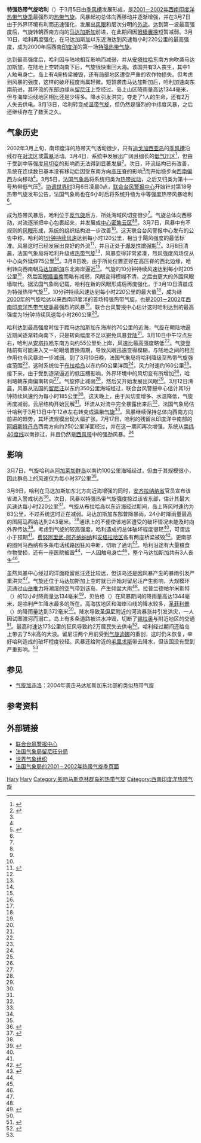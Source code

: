 {{Infobox Hurricane
| Name=特强热带气旋哈利<br />{{lang|en|Very Intense Tropical Cyclone Hary}}
| Type=热带气旋
| Year=2002
| Basin=SWI
| Image location=VITC Hary 08 mar 2002 0700Z.jpg
| Image name=3月8日的气旋哈利
| Formed=2002年3月5日
| Dissipated=2002年3月17日
| Extratropical=2002年3月13日
| 1-min winds=140
| 10-min winds=120
| Pressure=905
| Damages=
| Fatalities=直接造成4人死亡
| Areas=[[马达加斯加|马达加斯加]]、[[留尼汪|留尼汪]]、[[毛里求斯|毛里求斯]]
| Hurricane season=[[2001－2002年西南印度洋热带气旋季|2001－2002年西南印度洋热带气旋季]]
}}
'''特强热带气旋哈利'''（{{lang-en|Very Intense Tropical Cyclone Hary}}）于3月5日由[[季风槽|季风槽]]发展形成，是[[2001－2002年西南印度洋热带气旋季|2001－2002年西南印度洋热带气旋季]]最强烈的[[热带气旋|热带气旋]]。风暴起初总体向西移动并逐渐增强，并在3月7日由于外界环境有利而迅速强化，发展出[[风眼|风眼]]和层次分明的[[外流_(气象学)|外流]]。达到第一波最高强度后，气旋转朝西南方向的[[马达加斯加|马达加斯加]]前进，在此期间因[[眼墙置换|眼墙置换]]短暂减弱。3月10日，哈利再度强化，在马达加斯加以东近海达到风速每小时220公里的最高强度，成为2000年后西南[[印度洋|印度洋]]的第一场[[热带气旋风级|特强热带气旋]]。

达到最高强度后，哈利因与陆地相互影响而减弱，并从[[安塔拉哈|安塔拉哈]]东南方向吹袭马达加斯加。在陆地上空转向南下后，气旋很快重回大海。该国共有3人丧生，其中1人触电身亡。岛上有4座桥梁被毁，还有局部地区遭受严重的农作物损失。但考虑到风暴的强度，这样的破坏程度尚属轻微。短暂袭击马达加斯加后，哈利加速向东南前进，其环流的东部边缘从[[留尼汪|留尼汪]]上空经过。岛上山区降雨量高达1344毫米，但与海岸沿线地区相比还是少得多。降水引发洪灾，夺走了1人的生命，还有2万人失去供电。3月13日，哈利转变成[[温带气旋|温带气旋]]，但仍然是强烈的中纬度风暴，之后还继续存在了数天之久。

== 气象历史 ==
{{storm path|Hary 2002 track.png}}
2002年3月上旬，南印度洋的热带天气活动很少，只有[[迪戈加西亚岛|迪戈加西亚岛]]的[[季风槽|季风槽]]沿线存在[[对流|对流]]区或[[雷暴|雷暴]]活动。3月4日，系统中发展出广阔且细长的[[低气压|低气压区]]<ref name="mf">{{cite report | title = Cyclone Season 2001–2002 | url = http://www.meteo.fr/temps/domtom/La_Reunion/webcmrs9.0/anglais/archives/publications/saisons_cycloniques/index20012002.html | work = RSMC La Reunion | publisher = Meteo-France | accessdate = 2015-02-23 | date =  | archive-date = 2014-10-18 | archive-url = https://web.archive.org/web/20141018030248/http://www.meteo.fr/temps/domtom/La_Reunion/webcmrs9.0/anglais/archives/publications/saisons_cycloniques/index20012002.html | dead-url = no }}</ref>，但由于受到中等强度[[风切变|风切变]]的影响而无法得到显著发展<ref name="GPJan2002">{{cite web | title = March, 2002 | archiveurl = https://web.archive.org/web/20120211193751/http://www.australiansevereweather.com/cyclones/2002/summ0203.htm | url = http://www.australiansevereweather.com/cyclones/2002/summ0203.htm | work = Monthly Global Tropical Cyclone Summary | publisher = Australian Severe Weather | accessdate = 2015-02-23 | author = Gary Padgett | date = 2006-12-27 | deadurl = no | archivedate = 2012-02-11}}</ref>。次日，环流结构已有改善，系统在连续数日基本没有移动后因受东南方向[[高压脊|高压脊]]的影响<ref name="GPJan2002" />而开始稳步向[[罗盘方位|西南偏西]]方向移动<ref name="mf" />。3月5日，[[法国气象局|法国气象局]]将系统归类为[[热带扰动|热带扰动]]，之后又归类为第十一号热带低气压<ref name="MFR track">{{cite report | publisher = Météo-France | title = Track for Intense Tropical Cyclone Hary | accessdate = 2015-03-08 | archivedate = 2014-12-09 | deadurl = no | archiveurl = https://web.archive.org/web/20141209014803/http://www.meteo.fr/temps/domtom/La_Reunion/trajGP20012002/data/11_table.html | url = http://www.meteo.fr/temps/domtom/La_Reunion/trajGP20012002/data/11_table.html}}</ref>。[[协调世界时|协调世界时]]3月6日凌晨0点，[[联合台风警报中心|联合台风警报中心]]开始针对第18{{lang|en|S}}号热带气旋发布公告，法国气象局也在6小时后将系统升级为中等强度热带风暴哈利<ref name="GPJan2002" />。

成为热带风暴后，哈利位于[[反气旋|反气旋]]后方，所处海域风切变很少<ref name="GPJan2002" />。气旋总体向西移动，对流逐渐把中心包裹起来，并发展成[[中心密集云区|中心密集云区]]<ref name="mf" /><ref name="GPJan2002" />。3月7日，风暴中有不规则的[[风眼|风眼]]形成，系统的组织结构进一步改善<ref name="mf" />。这天联合台风警报中心发布的公告中称，哈利的[[最大持续风速|1分钟持续风速]]达到每小时120公里，相当于飓风强度的最低标准。风暴这时已经发展出良好的外流<ref name="JTWC Advisories">{{cite web | author = Joint Typhoon Warning Center | publisher = Gary Padgett | title = Tropical Cyclone Hary | accessdate = 2015-03-08 | date = 2002-01-25 | archivedate = 2008-05-17 | deadurl = no | archiveurl = https://web.archive.org/web/20080517131513/http://www.australiasevereweather.com/cyclones/2002/hary.htm | url = http://www.australiasevereweather.com/cyclones/2002/hary.htm}}</ref>，并且正处于[[快速增强|爆发性增强期]]<ref name="GPJan2002" />。3月8日清晨，法国气象局将哈利升级成[[热带气旋风级|热带气旋]]<ref name="MFR track" />，风暴变得非常紧凑，烈风强度风场仅从中心向外延伸75公里<ref name="mf" />。3月8日晚，由于所处位置正好在高压脊的西北边缘，哈利转向西南朝[[马达加斯加|马达加斯加]]东北海岸逼近<ref name="GPJan2002" />。气旋的10分钟持续风速达到每小时205公里<ref name="MFR track" />，然后因[[眼牆置換|眼牆置換]]而略有减弱，风眼变得模糊不清，之后由更大的外围风眼墙取代。据法国气象局记载，哈利在新的风眼形成后再度强化，于3月10日清晨成为特强热带气旋<ref name="mf" />，10分钟持续风速达到每小时220公里的最大值<ref name="MFR track" />，成为继[[1999－2000年西南印度洋热带气旋季|2000年]]的气旋哈达以来西南印度洋的首场特强热带气旋，也是[[2001－2002年西南印度洋热带气旋季|2001－2002年西南印度洋热带气旋季]]最强烈的风暴<ref name="mf" />。联合台风警报中心估计这时哈利达到的最高强度为1分钟持续风速每小时260公里<ref name="JTWC Advisories" />。

哈利达到最高强度时位于距马达加斯加东海岸约70公里的近海，气旋在朝陆地逼近期间逐渐转向南下，只是转向幅度不足以避免风暴[[登陆_(气象学)|登陆]]<ref name="mf" />。{{lang|en|[[协调世界时|UTC]]}}3月10日中午12点左右，哈利从[[安塔拉哈|安塔拉哈]]东南方向约55公里处上岸，风速比最高强度略低<ref name="GPJan2002" />。气旋登陆前有可能进入又一轮眼墙置换周期，导致风眼迅速变得模糊，与陆地之间的相互作用也令风暴进一步减弱。到了3月10日晚，法国气象局将哈利降级至热带气旋强度范围<ref name="mf" />，这时系统位于[[布拉哈岛|布拉哈岛]]以东约50公里洋面<ref name="GPJan2002" />，风力时速约160公里<ref name="MFR track" />。接下来，由于受到逐渐逼近的低压槽影响，外界环境中的风切变有所增加<ref name="GPJan2002" />，哈利略朝东南偏南转向<ref name="mf" />。气旋停止减弱<ref name="MFR track" />，然后又开始发展出风眼<ref name="mf" />。3月12日清晨，风暴从法国的[[留尼汪|留尼汪]]以东约350公里海域经过，联合台风警报中心估计其1分钟持续风速约为每小时185公里<ref name="GPJan2002" />。这天晚上，由于风切变增多、水温降低，气旋再度减弱，云层结构开始瓦解<ref name="mf" />。环流从对流中完全暴露出来后<ref name="GPJan2002" />，法国气象局估计哈利于{{lang|en|UTC}}3月13日中午12点左右转变成[[温带气旋|温带气旋]]<ref name="MFR track" />。风暴继续保持总体向西南方向前进的趋势，其环流规模出现大幅扩张。7月17日，哈利的残留从印度洋中南部的[[阿姆斯特丹岛|阿姆斯特丹岛]]西南方向约250公里洋面经过，并在这一期间再次增强。系统从[[南纬40度线|南纬40度线]]以南掠过，并且仍然是[[西风带|西风带]]中的强劲风暴。<ref name="mf" />

== 影响 ==
3月7日，气旋哈利从[[阿加莱加群岛|阿加莱加群岛]]以南约100公里海域经过，但由于其规模很小，因此群岛上的风速仅为每小时37公里<ref name="mf" />。

3月9日，哈利在马达加斯加东北方向近海增强的同时，[[安齐拉纳纳省|安齐拉纳纳省]]官员宣布该省进入警戒状态<ref>{{cite web | work = Agence France-Presse | publisher = ReliefWeb | date = 2002-03-09 | accessdate = 2015-03-08 | title = Cyclone Hary picks up strength, approaches northern Madagascar | archivedate = 2014-12-10 | deadurl = no | archiveurl = https://web.archive.org/web/20141210141530/http://reliefweb.int/report/madagascar/cyclone-hary-picks-strength-approaches-northern-madagascar | url = http://reliefweb.int/report/madagascar/cyclone-hary-picks-strength-approaches-northern-madagascar}}</ref>。次日，风暴以特强热带气旋强度掠过该省东部，估计其最大风速达每小时220公里<ref name="RSMCBestTrack">{{cite web | title = Very Intense Tropical Cyclone Hary Best Track | archivedate = 2014-12-09 | deadurl = no | archiveurl = https://web.archive.org/web/20141209014803/http://www.meteo.fr/temps/domtom/La_Reunion/trajGP20012002/data/11_table.html | url = http://www.meteo.fr/temps/domtom/La_Reunion/trajGP20012002/data/11_table.html | work = Regional Specialized Meteorological Centre La Réunion | publisher = Météo-France | accessdate = 2015-03-08}}</ref>。气旋从布拉哈岛以东近海经过期间，岛上阵风时速约为83公里，不过系统这时正在减弱。马达加斯加东部普降暴雨，24小时降雨量最高的[[图阿马西纳|图阿马西纳]]达到243毫米。<ref name="mf" />通讯上的不便使该地区遭受的破坏情况未能及时向外界传达<ref>{{cite web | work = Pan African News Agency | publisher = ReliefWeb | date = 2002-03-11 | accessdate = 2015-03-08 | title = Strong tropical cyclone hits Madagascar | archivedate = 2014-12-10 | deadurl = no | archiveurl = https://web.archive.org/web/20141210141737/http://reliefweb.int/report/madagascar/strong-tropical-cyclone-hits-madagascar | url = http://reliefweb.int/report/madagascar/strong-tropical-cyclone-hits-madagascar}}</ref>。考虑到气旋的较高强度，哈利造成的总体破坏程度很轻<ref name="ocha1" />，可谓远小于预期<ref name="mf" />。[[费努阿里武-阿齐纳纳纳|费努阿里武-阿齐纳纳纳]]和[[安塔拉哈区|安塔拉哈区]]各有两座桥梁被毁<ref name="ocha1">{{cite web | work = UN Office for the Coordination of Humanitarian Affairs | publisher = ReliefWeb | date = 2002-03-12 | accessdate = 2015-03-08 | title = Madagascar – Tropical Cyclone Hary OCHA Situation Report No. 1 | archivedate = 2014-10-29 | deadurl = no | archiveurl = https://web.archive.org/web/20141029110428/http://reliefweb.int/report/madagascar/madagascar-tropical-cyclone-hary-ocha-situation-report-no-1 | url = http://reliefweb.int/report/madagascar/madagascar-tropical-cyclone-hary-ocha-situation-report-no-1}}</ref>。更南部的图阿马西纳有多条电话线路因狂风中断，切断了通讯<ref>{{cite web | author = Herivonjy Rajaonah | publisher = All Africa | date = 2002-03-12 | accessdate = 2015-03-08 | title = Madagascar: Cyclone Tropical Hary: Un enfant mort à Antalaha | url = http://fr.allafrica.com/stories/200203120330.html | archivedate = 2014-12-08 | deadurl = no | archiveurl = https://web.archive.org/web/20141208180932/http://fr.allafrica.com/stories/200203120330.html}}</ref>。哈利沿途有大量粮食作物受损，还有一座医院被毁<ref name="mf" />，一人因触电身亡<ref name="ocha1" />，整个马达加斯加共有3人丧生<ref name="mf" />。

虽然风暴中心经过的洋面距留尼汪还比较远，但该岛还是因风暴产生的暴雨引发严重洪灾<ref name="ao" />。气旋还位于马达加斯加上空时就已开始对留尼汪产生影响，大规模环流通过[[山岳推力|山岳推力]]将潮湿的空气带到该岛，产生倾盆大雨<ref name="mf" />。拉普兰德帕尔米斯特（{{lang|en|La Plaine-des-Palmistes}}）的12小时降雨量达134毫米<ref name="ao">{{cite web | publisher = DAVEWEB METEO | date = 2002-03-20 | accessdate = 2015-03-08 | title = Le cyclone Hary se rapproche | url = http://webdavid.pagesperso-orange.fr/monde.html | archivedate = 2011-01-15 | archiveurl = https://web.archive.org/web/20110115063036/http://webdavid.pagesperso-orange.fr/monde.html | deadurl = no}}</ref>，贝伯格（{{lang|fr|Bébourg}}）在风暴期间的降雨量高达1344毫米，是哈利产生降水最多的所在。高海拔地区和海岸沿线的降水较多，[[圣菲利普|圣菲利普]]（{{lang|en|Saint-Philippe}}）的降雨量达到372毫米<ref name="mf" />。降水导致[[圣但尼_(留尼汪)|圣但尼]]附近的河流暴涨并引发洪灾，一人因试图渡河而溺亡。岛上有多条道路被洪水冲毁，切断了[[锡拉奥|锡拉奥]]与附近地区的交通<ref>{{cite web|publisher=Accueil Orange |date=2002-03 |accessdate=2013-11-01 |title=Un mort après le cyclone Hary |url=http://reunion.orange.fr/news/archives/un-mort-apres-le-cyclone,506533.html |archiveurl=https://web.archive.org/web/20131101150913/http://reunion.orange.fr/news/archives/un-mort-apres-le-cyclone%2C506533.html |deadurl=yes |archivedate=2013-11-01 }}</ref>。最高时速达173公里的狂风导致约2万居民失去供电<ref>{{cite web|publisher=ImazPress |date=2002-03-12 |accessdate=2015-03-08 |title=Un noyé dans la ravine du Chaudron |archiveurl=https://web.archive.org/web/20141029114816/http://www.ipreunion.com/archives/reportage/0000/00/00/ipreunion%2Creportage%2C114.html |url=http://www.ipreunion.com/archives/reportage/0000/00/00/ipreunion,reportage,114.html |deadurl=no |archivedate=2014-10-29 }}</ref>。哈利经过期间还给岛上带去了5米高的大浪。留尼汪两个月前受到[[气旋迪娜|气旋迪娜]]的重创，这时仍未恢复，幸好哈利造成的破坏程度较轻。风暴还给附近的[[毛里求斯|毛里求斯]]带去降水，但该国没有受到严重影响。<ref name="mf" />

== 参见 ==
{{Portal|热带气旋}}
*[[气旋加菲洛|气旋加菲洛]]：2004年袭击马达加斯加东北部的类似热带气旋

== 参考资料 ==
{{reflist|colwidth=30em}}

== 外部链接 ==
* [http://www.usno.navy.mil/JTWC 联合台风警报中心] {{Wayback|url=http://www.usno.navy.mil/JTWC |date=20100301105349 }}
* [http://www.meteofrance.re/previsions-meteo-reunion/temps-pour-les-prochains-jours 法国气象局留尼旺分局] {{Wayback|url=http://www.meteofrance.re/previsions-meteo-reunion/temps-pour-les-prochains-jours |date=20150310150523 }}
* [https://www.wmo.int/pages/index_zh.html 世界气象组织] {{Wayback|url=https://www.wmo.int/pages/index_zh.html |date=20150319133038 }}
* [http://www.meteo.fr/temps/domtom/La_Reunion/trajGP20012002/data/home_trajGP.html 法国气象局的2001－2002年热带气旋季页面] {{Wayback|url=http://www.meteo.fr/temps/domtom/La_Reunion/trajGP20012002/data/home_trajGP.html |date=20120207225134 }}
{{2001－2002年西南印度洋热带气旋季}}
[[Category:2001－2002年西南印度洋热带气旋季|Hary]]
[[Category:影响马达加斯加的热带气旋|Hary]]
[[Category:影响马斯克林群岛的热带气旋|Category:影响马斯克林群岛的热带气旋]]
[[Category:西南印度洋热带气旋|Category:西南印度洋热带气旋]]
{{Featured article}}